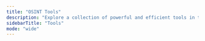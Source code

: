 ```yaml
---
title: "OSINT Tools"
description: "Explore a collection of powerful and efficient tools in the OSINT category to enhance your productivity and security."
sidebarTitle: "Tools"
mode: "wide"
---
```



<CardGroup cols={2}>

  <ToolCard
    cardTitle="dnsdumpster-dns-lookup"
    description="Look up DNS records on DNSDumpster"
    iframeUrl="https://editor.staging.trickest.io/preview?workflow_url=https://trickest-public-workflow.s3.eu-central-1.amazonaws.com/4b6bd82b-0d26-4e49-a454-50d55e1949e3.json"
    href="/library/osint/tools/dnsdumpster-dns-lookup"
    category="OSINT"
  />

  <ToolCard
    cardTitle="dnsdumpster-host-search"
    description="Look up a host on DNSDumpster"
    iframeUrl="https://editor.staging.trickest.io/preview?workflow_url=https://trickest-public-workflow.s3.eu-central-1.amazonaws.com/2fced42e-51b9-4cbd-a5b1-0dd9e41ed5fd.json"
    href="/library/osint/tools/dnsdumpster-host-search"
    category="OSINT"
  />

  <ToolCard
    cardTitle="dnstwist"
    description="See what sort of trouble users can get in trying to type your domain name. Find lookalike domains that adversaries can use to attack you. Can detect typosquatters, phishing attacks, fraud, and brand impersonation. Useful as an additional source of targeted threat intelligence."
    iframeUrl="https://editor.staging.trickest.io/preview?workflow_url=https://trickest-public-workflow.s3.eu-central-1.amazonaws.com/acddf5df-5a84-4811-b6ba-fff35dd8ca10.json"
    href="/library/osint/tools/dnstwist"
    category="OSINT"
  />

  <ToolCard
    cardTitle="enumerepo"
    description="List all public repositories for (valid) Github usernames"
    iframeUrl="https://editor.staging.trickest.io/preview?workflow_url=https://trickest-public-workflow.s3.eu-central-1.amazonaws.com/ad26f198-d535-4199-acb8-ea4c3a0fb747.json"
    href="/library/osint/tools/enumerepo"
    category="OSINT"
  />

  <ToolCard
    cardTitle="favup"
    description="Lookups for real IP starting from the favicon icon and using Shodan."
    iframeUrl="https://editor.staging.trickest.io/preview?workflow_url=https://trickest-public-workflow.s3.eu-central-1.amazonaws.com/c32ed2c8-f7e3-4551-9d10-5b9acc2d935c.json"
    href="/library/osint/tools/favup"
    category="OSINT"
  />

  <ToolCard
    cardTitle="infoga"
    description="Infoga is a tool gathering email accounts informations (ip,hostname,country,...) from different public source (search engines, pgp key servers and shodan) and check if emails was leaked using haveibeenpwned.com API."
    iframeUrl="https://editor.staging.trickest.io/preview?workflow_url=https://trickest-public-workflow.s3.eu-central-1.amazonaws.com/a77d9eb7-3da6-415f-8957-c8e3a2635621.json"
    href="/library/osint/tools/infoga"
    category="OSINT"
  />

  <ToolCard
    cardTitle="maigret"
    description="Collect a dossier on a person by username from thousands of sites"
    iframeUrl="https://editor.staging.trickest.io/preview?workflow_url=https://trickest-public-workflow.s3.eu-central-1.amazonaws.com/a98fc55f-e16d-4998-9b57-d62b15144994.json"
    href="/library/osint/tools/maigret"
    category="OSINT"
  />

  <ToolCard
    cardTitle="pastos"
    description="Search for strings in paste sites"
    iframeUrl="https://editor.staging.trickest.io/preview?workflow_url=https://trickest-public-workflow.s3.eu-central-1.amazonaws.com/e727c869-dcd0-4da1-beb5-4a9c3ecb44a2.json"
    href="/library/osint/tools/pastos"
    category="OSINT"
  />

  <ToolCard
    cardTitle="pymeta"
    description="Search the web for files on a domain to download and extract metadata. This technique can be used to identify: domains, usernames, software/version numbers and naming conventions."
    iframeUrl="https://editor.staging.trickest.io/preview?workflow_url=https://trickest-public-workflow.s3.eu-central-1.amazonaws.com/48bb1ade-d0db-4c6e-a5d4-e81833a63908.json"
    href="/library/osint/tools/pymeta"
    category="OSINT"
  />

  <ToolCard
    cardTitle="shodan-download"
    description="Download json.gz data from shodan."
    iframeUrl="https://editor.staging.trickest.io/preview?workflow_url=https://trickest-public-workflow.s3.eu-central-1.amazonaws.com/c4eb3c68-d6a1-42f3-997e-11d539b6f005.json"
    href="/library/osint/tools/shodan-download"
    category="OSINT"
  />

  <ToolCard
    cardTitle="shodan-python"
    description="Shodan is a search engine for Internet-connected devices. Google lets you search for websites, Shodan lets you search for devices."
    iframeUrl="https://editor.staging.trickest.io/preview?workflow_url=https://trickest-public-workflow.s3.eu-central-1.amazonaws.com/b7f6895e-40b6-4b01-8058-c34d3d81b31b.json"
    href="/library/osint/tools/shodan-python"
    category="OSINT"
  />

  <ToolCard
    cardTitle="socialscan"
    description="Socialscan offers accurate and fast checks for email address and username usage on online platforms. Given an email or username, socialscan returns whether it is available, taken or invalid on online platforms."
    iframeUrl="https://editor.staging.trickest.io/preview?workflow_url=https://trickest-public-workflow.s3.eu-central-1.amazonaws.com/67f411eb-b2c7-4c4d-927e-87ff4909c8a1.json"
    href="/library/osint/tools/socialscan"
    category="OSINT"
  />

</CardGroup>